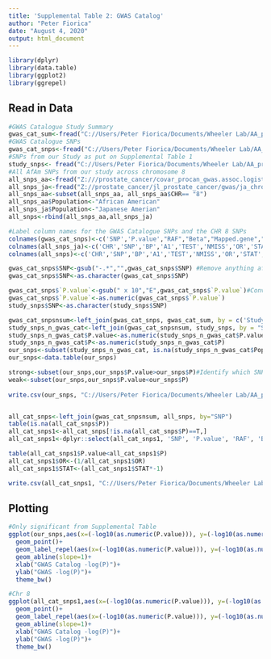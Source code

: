 ---
title: 'Supplemental Table 2: GWAS Catalog'
author: "Peter Fiorica"
date: "August 4, 2020"
output: html_document
---

```{r}
library(dplyr)
library(data.table)
library(ggplot2)
library(ggrepel)
```

## Read in Data
```{r}
#GWAS Catalogue Study Summary
gwas_cat_sum<-fread("C://Users/Peter Fiorica/Documents/Wheeler Lab/AA_prostate_cancer/Paper Figures/GWAS_Catalog_Study_Overview_ProCan.csv")
#GWAS Catalogue SNPs
gwas_cat_snps<-fread("C://Users/Peter Fiorica/Documents/Wheeler Lab/AA_prostate_cancer/Paper Figures/GWAS_Catalog_SNP_Assoc_ProCan.csv")
#SNPs from our Study as put on Supplemental Table 1
study_snps<- fread("C://Users/Peter Fiorica/Documents/Wheeler Lab/AA_prostate_cancer/Paper Figures/For Publication/SupplementalTable1.csv")
#All AfAm SNPs from our study across chromosome 8
all_snps_aa<-fread("Z:///prostate_cancer/covar_procan_gwas.assoc.logistic", header = T)
all_snps_ja<-fread("Z://prostate_cancer/jl_prostate_cancer/gwas/ja_chromosome_results/8.txt", header = F)
all_snps_aa<-subset(all_snps_aa, all_snps_aa$CHR== "8")
all_snps_aa$Population<-"African American"
all_snps_ja$Population<-"Japanese Amerian"
all_snps<-rbind(all_snps_aa,all_snps_ja)

```

```{r}
#Label column names for the GWAS Catalogue SNPs and the CHR 8 SNPs
colnames(gwas_cat_snps)<-c('SNP','P.value',"RAF","Beta","Mapped.gene","Reported.trait","Trait","Study accession","PubMed.ID","First author","Location")
colnames(all_snps_ja)<-c('CHR','SNP','BP','A1','TEST','NMISS','OR','STAT','P', "Population")
colnames(all_snps)<-c('CHR','SNP','BP','A1','TEST','NMISS','OR','STAT','P', "Population")

gwas_cat_snps$SNP<-gsub("-.*","",gwas_cat_snps$SNP) #Remove anything after the hyphen in the GC SNP ID
gwas_cat_snps$SNP<-as.character(gwas_cat_snps$SNP)

gwas_cat_snps$`P.value`<-gsub(" x 10","E",gwas_cat_snps$`P.value`)#Conver the P-value into a numeric vector in R
gwas_cat_snps$`P.value`<-as.numeric(gwas_cat_snps$`P.value`)
study_snps$SNP<-as.character(study_snps$SNP)

gwas_cat_snpsnsum<-left_join(gwas_cat_snps, gwas_cat_sum, by = c('Study accession','First author'))#Join the SNPs to their study information
study_snps_n_gwas_cat<-left_join(gwas_cat_snpsnsum, study_snps, by = "SNP")#Join the SNPs to each other from our study and the GWAS Catalogue
study_snps_n_gwas_cat$P.value<-as.numeric(study_snps_n_gwas_cat$P.value)
study_snps_n_gwas_cat$P<-as.numeric(study_snps_n_gwas_cat$P)
our_snps<-subset(study_snps_n_gwas_cat, is.na(study_snps_n_gwas_cat$Population)==F)#Subset data to only those in both our study and the GWAS Catalogue
our_snps<-data.table(our_snps)

strong<-subset(our_snps,our_snps$P.value>our_snps$P)#Identify which SNPs have a stronger P-value in our study compared to those of others
weak<-subset(our_snps,our_snps$P.value<our_snps$P)  
  
write.csv(our_snps, "C://Users/Peter Fiorica/Documents/Wheeler Lab/AA_prostate_cancer/Paper Figures/study_and_catalog_overlap.csv")


all_cat_snps<-left_join(gwas_cat_snpsnsum, all_snps, by="SNP")
table(is.na(all_cat_snps$P))
all_cat_snps1<-all_cat_snps[!is.na(all_cat_snps$P)==T,]
all_cat_snps1<-dplyr::select(all_cat_snps1, 'SNP', 'P.value', 'RAF', 'Beta', 'Mapped.gene', 'Study accession', 'PubMed.ID', "First author", "Location", "Publication date", "Journal","Discovery sample number and ancestry", "Replication sample number and ancestry", "CHR", "BP", "OR" ,"STAT" ,"P", "Population" )

table(all_cat_snps1$P.value<all_cat_snps1$P)
all_cat_snps1$OR<-(1/all_cat_snps1$OR)
all_cat_snps1$STAT<-(all_cat_snps1$STAT*-1)

write.csv(all_cat_snps1, "C://Users/Peter Fiorica/Documents/Wheeler Lab/AA_prostate_cancer/Paper Figures/all_chromosome8_catalog_overlap.csv")
```

## Plotting
```{r}
#Only significant from Supplemental Table
ggplot(our_snps,aes(x=(-log10(as.numeric(P.value))), y=(-log10(as.numeric(P))), color = Population)) +
  geom_point()+
  geom_label_repel(aes(x=(-log10(as.numeric(P.value))), y=(-log10(as.numeric(P))), color = Population, label = ifelse(1>=(P/P.value),our_snps$SNP, "")))+
  geom_abline(slope=1)+
  xlab("GWAS Catalog -log(P)")+
  ylab("GWAS -log(P)")+
  theme_bw()

#Chr 8
ggplot(all_cat_snps1,aes(x=(-log10(as.numeric(P.value))), y=(-log10(as.numeric(P))), color =`Discovery sample number and ancestry`)) +
  geom_point()+
  geom_label_repel(aes(x=(-log10(as.numeric(P.value))), y=(-log10(as.numeric(P))), color = `Discovery sample number and ancestry`, label = ifelse(1>=(P/P.value),SNP, "")))+
  geom_abline(slope=1)+
  xlab("GWAS Catalog -log(P)")+
  ylab("GWAS -log(P)")+
  theme_bw()

```

